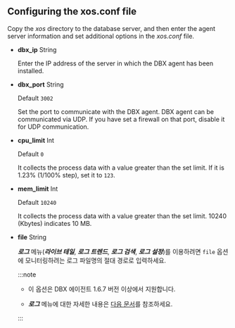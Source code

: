 ## Configuring the xos.conf file

Copy the _xos_ directory to the database server, and then enter the agent server information and set additional options in the _xos.conf_ file.

-   **dbx_ip** <span class='type'>String</span>

    Enter the IP address of the server in which the DBX agent has been installed.  
-   **dbx_port** <span class='type'>String</span>

    Default `3002`

    Set the port to communicate with the DBX agent. DBX agent can be communicated via UDP. If you have set a firewall on that port, disable it for UDP communication.  
-   **cpu_limit** <span class='type'>Int</span>

    Default `0`

    It collects the process data with a value greater than the set limit. If it is 1.23% (1/100% step), set it to `123`.  
-   **mem_limit** <span class='type'>Int</span>

    Default `10240`

    It collects the process data with a value greater than the set limit. 10240 (Kbytes) indicates 10 MB.

<InDoc product='postgresql'>

-   **file** <span class='type'>String</span>

    **_로그_** 메뉴(**_라이브 테일_**, **_로그 트렌드_**, **_로그 검색_**, **_로그 설정_**)를 이용하려면 `file` 옵션에 모니터링하려는 로그 파일명의 절대 경로로 입력하세요. 

    :::note

    -   이 옵션은 DBX 에이전트 1.6.7 버전 이상에서 지원합니다.

    -   **_로그_** 메뉴에 대한 자세한 내용은 [다음 문서](log/learn-main-menu)를 참조하세요.

    :::

</InDoc>
